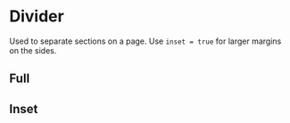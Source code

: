 
# Divider

Used to separate sections on a page. Use `inset = true` for larger margins on the sides.

## Full

<Canvas>
  <Story id="components-divider--full" />
</Canvas>

## Inset

<Canvas>
  <Story id="components-divider--inset" />
</Canvas>
